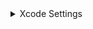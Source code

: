 
<Details>
<summary mdxType="summary">Xcode Settings</summary>

1. 앱 스토어 열기

   `command + space` 키를 눌러 spotlight를 여세요, 그리고 `app store` 를 입력하여 실행합니다.

2. 앱스토어에 로그인

   Apple ID로 로그인하세요.

3. Xcode 설치

   앱스토어에서 `xcode`를 검색한 후 설치하세요.

4. Xcode 실행

   Xcode를 열고 라이센스 계약에 동의하십시오.

5. Xcode에 로그인

   Xcode 설정에서 Apple ID로 로그인하세요.

6. Check xcode-select

   터미널에 다음 명령을 입력하십시오:

   ```bash
   xcode-select -p
   ```

   출력이 `/Applications/Xcode.app/Contents/Developer`인 경우 _다음 단계를 건너뛸 수 있습니다_.

7. Set xcode-select

   터미널에 다음 명령을 입력하십시오:

   ```bash
    sudo xcode-select -s /Applications/Xcode.app/Contents/Developer
   ```

</Details>
